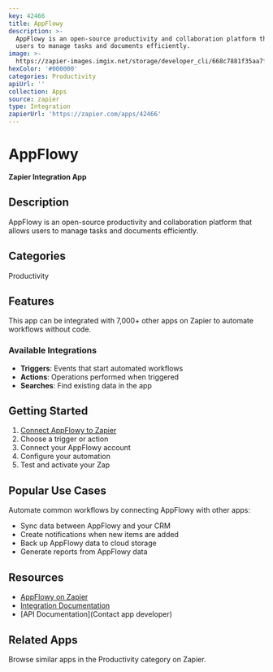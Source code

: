 ```yaml
---
key: 42466
title: AppFlowy
description: >-
  AppFlowy is an open-source productivity and collaboration platform that allows
  users to manage tasks and documents efficiently.
image: >-
  https://zapier-images.imgix.net/storage/developer_cli/668c7881f35aa7f0daa96be987ce3800.png?auto=format%2Ccompress&ixlib=python-3.0.0&q=50
hexColor: '#000000'
categories: Productivity
apiUrl: ''
collection: Apps
source: zapier
type: Integration
zapierUrl: 'https://zapier.com/apps/42466'
---
```

# AppFlowy

**Zapier Integration App**

## Description

AppFlowy is an open-source productivity and collaboration platform that allows users to manage tasks and documents efficiently.

## Categories

Productivity

## Features

This app can be integrated with 7,000+ other apps on Zapier to automate workflows without code.

### Available Integrations

- **Triggers**: Events that start automated workflows
- **Actions**: Operations performed when triggered
- **Searches**: Find existing data in the app

## Getting Started

1. [Connect AppFlowy to Zapier](https://zapier.com/apps/42466)
2. Choose a trigger or action
3. Connect your AppFlowy account
4. Configure your automation
5. Test and activate your Zap

## Popular Use Cases

Automate common workflows by connecting AppFlowy with other apps:

- Sync data between AppFlowy and your CRM
- Create notifications when new items are added
- Back up AppFlowy data to cloud storage
- Generate reports from AppFlowy data

## Resources

- [AppFlowy on Zapier](https://zapier.com/apps/42466)
- [Integration Documentation](https://zapier.com/apps/42466/integrations)
- [API Documentation](Contact app developer)

## Related Apps

Browse similar apps in the Productivity category on Zapier.
